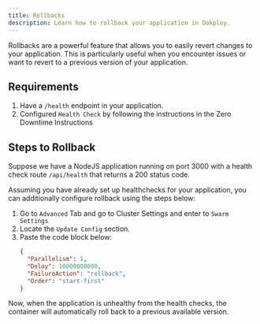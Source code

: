 ```yaml
---
title: Rollbacks
description: Learn how to rollback your application in Dokploy.
---
```



Rollbacks are a powerful feature that allows you to easily revert changes to your application. This is particularly useful when you encounter issues or want to revert to a previous version of your application.

## Requirements

1. Have a `/health` endpoint in your application.
2. Configured `Health Check` by following the instructions in the <Link href="./zero-downtime">Zero Downtime Instructions</Link>

## Steps to Rollback

Suppose we have a NodeJS application running on port 3000 with a health check route `/api/health` that returns a 200 status code.

Assuming you have already set up <Link href="./zero-downtime">healthchecks for your application</Link>, you can additionally configure rollback using the steps below:

1. Go to `Advanced` Tab and go to Cluster Settings and enter to `Swarm Settings`
2. Locate the `Update Config` section.
3. Paste the code block below:
    ```json
    {
      "Parallelism": 1,
      "Delay": 10000000000,
      "FailureAction": "rollback",
      "Order": "start-first"
    }
    ```

Now, when the application is unhealthy from the health checks, the container will automatically roll back to a previous available version.